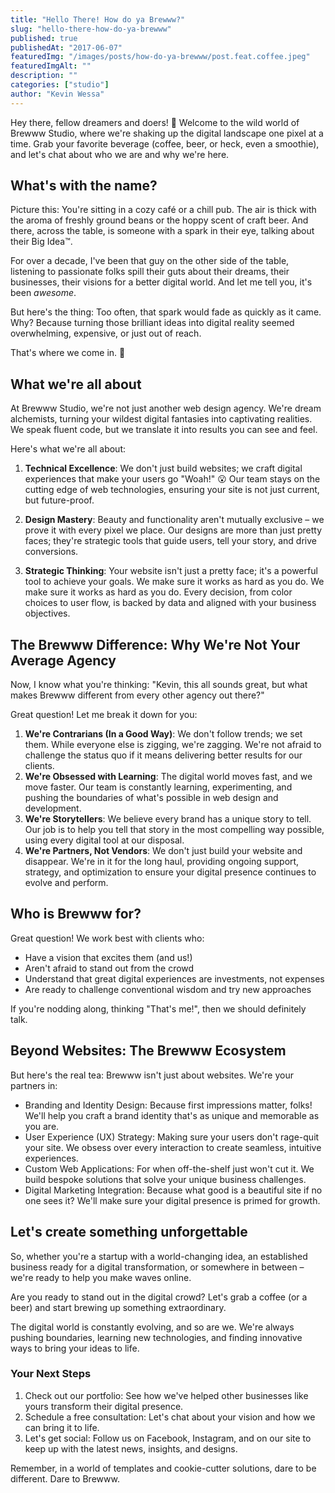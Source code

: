 ```yaml
---
title: "Hello There! How do ya Brewww?"
slug: "hello-there-how-do-ya-brewww"
published: true
publishedAt: "2017-06-07"
featuredImg: "/images/posts/how-do-ya-brewww/post.feat.coffee.jpeg"
featuredImgAlt: ""
description: ""
categories: ["studio"]
author: "Kevin Wessa"
---
```


Hey there, fellow dreamers and doers! 👋 Welcome to the wild world of Brewww Studio, where we're shaking up the digital landscape one pixel at a time. Grab your favorite beverage (coffee, beer, or heck, even a smoothie), and let's chat about who we are and why we're here.

## What's with the name?

Picture this: You're sitting in a cozy café or a chill pub. The air is thick with the aroma of freshly ground beans or the hoppy scent of craft beer. And there, across the table, is someone with a spark in their eye, talking about their Big Idea™.

For over a decade, I've been that guy on the other side of the table, listening to passionate folks spill their guts about their dreams, their businesses, their visions for a better digital world. And let me tell you, it's been _awesome_.

But here's the thing: Too often, that spark would fade as quickly as it came. Why? Because turning those brilliant ideas into digital reality seemed overwhelming, expensive, or just out of reach.

That's where we come in. 💪

## What we're all about

At Brewww Studio, we're not just another web design agency. We're dream alchemists, turning your wildest digital fantasies into captivating realities. We speak fluent code, but we translate it into results you can see and feel.

Here's what we're all about:

1. **Technical Excellence**: We don't just build websites; we craft digital experiences that make your users go "Woah!" 😮 Our team stays on the cutting edge of web technologies, ensuring your site is not just current, but future-proof.

2. **Design Mastery**: Beauty and functionality aren't mutually exclusive – we prove it with every pixel we place. Our designs are more than just pretty faces; they're strategic tools that guide users, tell your story, and drive conversions.

3. **Strategic Thinking**: Your website isn't just a pretty face; it's a powerful tool to achieve your goals. We make sure it works as hard as you do. We make sure it works as hard as you do. Every decision, from color choices to user flow, is backed by data and aligned with your business objectives.

## The Brewww Difference: Why We're Not Your Average Agency

Now, I know what you're thinking: "Kevin, this all sounds great, but what makes Brewww different from every other agency out there?"

Great question! Let me break it down for you:

1. **We're Contrarians (In a Good Way)**: We don't follow trends; we set them. While everyone else is zigging, we're zagging. We're not afraid to challenge the status quo if it means delivering better results for our clients.
2. **We're Obsessed with Learning**: The digital world moves fast, and we move faster. Our team is constantly learning, experimenting, and pushing the boundaries of what's possible in web design and development.
3. **We're Storytellers**: We believe every brand has a unique story to tell. Our job is to help you tell that story in the most compelling way possible, using every digital tool at our disposal.
4. **We're Partners, Not Vendors**: We don't just build your website and disappear. We're in it for the long haul, providing ongoing support, strategy, and optimization to ensure your digital presence continues to evolve and perform.

## Who is Brewww for?

Great question! We work best with clients who:

- Have a vision that excites them (and us!)
- Aren't afraid to stand out from the crowd
- Understand that great digital experiences are investments, not expenses
- Are ready to challenge conventional wisdom and try new approaches

If you're nodding along, thinking "That's me!", then we should definitely talk.

## Beyond Websites: The Brewww Ecosystem

But here's the real tea: Brewww isn't just about websites. We're your partners in:

- Branding and Identity Design: Because first impressions matter, folks! We'll help you craft a brand identity that's as unique and memorable as you are.
- User Experience (UX) Strategy: Making sure your users don't rage-quit your site. We obsess over every interaction to create seamless, intuitive experiences.
- Custom Web Applications: For when off-the-shelf just won't cut it. We build bespoke solutions that solve your unique business challenges.
- Digital Marketing Integration: Because what good is a beautiful site if no one sees it? We'll make sure your digital presence is primed for growth.

## Let's create something unforgettable

So, whether you're a startup with a world-changing idea, an established business ready for a digital transformation, or somewhere in between – we're ready to help you make waves online.

Are you ready to stand out in the digital crowd? Let's grab a coffee (or a beer) and start brewing up something extraordinary.

The digital world is constantly evolving, and so are we. We're always pushing boundaries, learning new technologies, and finding innovative ways to bring your ideas to life.

### Your Next Steps

1. Check out our portfolio: See how we've helped other businesses like yours transform their digital presence.
2. Schedule a free consultation: Let's chat about your vision and how we can bring it to life.
3. Let's get social: Follow us on Facebook, Instagram, and on our site to keep up with the latest news, insights, and designs.

Remember, in a world of templates and cookie-cutter solutions, dare to be different. Dare to Brewww.
